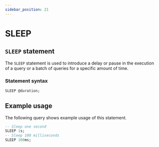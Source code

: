 ```yaml
---
sidebar_position: 21
---
```


# SLEEP

## `SLEEP` statement

The `SLEEP` statement is used to introduce a delay or pause in the execution of a query or a batch of queries for a specific amount of time.

### Statement syntax

```sql title="SurrealQL Syntax"
SLEEP @duration;
```

## Example usage

The following query shows example usage of this statement.

```sql
-- Sleep one second
SLEEP 1s;
-- Sleep 100 milliseconds
SLEEP 100ms;

```
